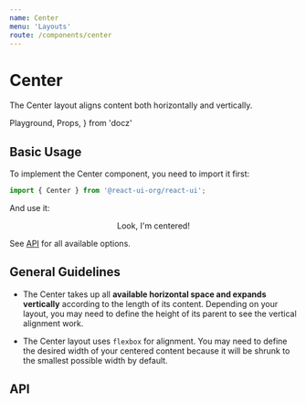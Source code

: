 ```yaml
---
name: Center
menu: 'Layouts'
route: /components/center
---
```


# Center

The Center layout aligns content both horizontally and vertically.

  Playground,
  Props,
} from 'docz'

## Basic Usage

To implement the Center component, you need to import it first:

```js
import { Center } from '@react-ui-org/react-ui';
```

And use it:

<Playground>
  <Placeholder height="200px" bordered>
    <Center>
      <Placeholder bordered>
        Look, I&apos;m centered!
      </Placeholder>
    </Center>
  </Placeholder>
</Playground>

See [API](#api) for all available options.

## General Guidelines

- The Center takes up all **available horizontal space and expands vertically**
  according to the length of its content. Depending on your layout, you may need
  to define the height of its parent to see the vertical alignment work.

- The Center layout uses `flexbox` for alignment. You may need to define the
  desired width of your centered content because it will be shrunk to the
  smallest possible width by default.

## API

<Props table of={Center} />
